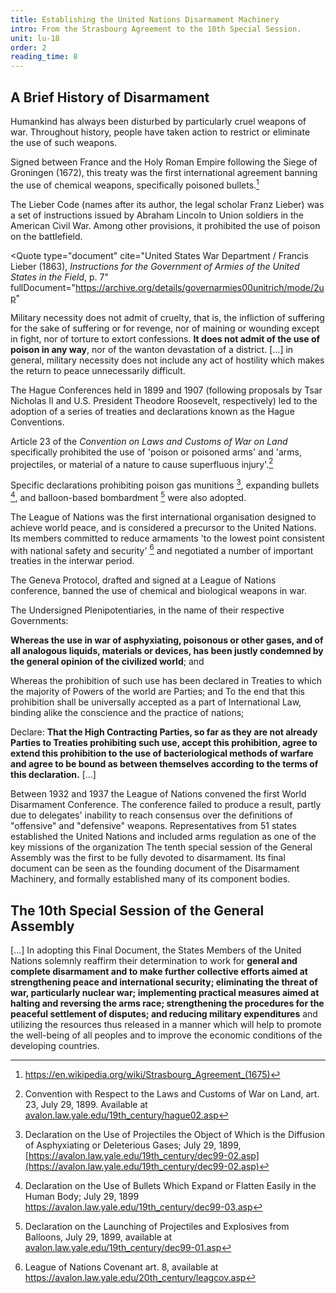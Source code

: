 ```yaml
---
title: Establishing the United Nations Disarmament Machinery
intro: From the Strasbourg Agreement to the 10th Special Session.
unit: lu-18
order: 2
reading_time: 8
---
```


## A Brief History of Disarmament

Humankind has always been disturbed by particularly cruel weapons of war. Throughout history, people have taken action to restrict or eliminate the use of such weapons.

<Timeline>
  <Event date="1675" title="Strasbourg Agreement">

Signed between France and the Holy Roman Empire following the Siege of Groningen (1672), this treaty was the first international agreement banning the use of chemical weapons, specifically poisoned bullets.[^1]

  </Event>
  <Event date="1863" title="Lieber Code">

The Lieber Code (names after its author, the legal scholar Franz Lieber) was a set of instructions issued by Abraham Lincoln to Union soldiers in the American Civil War. Among other provisions, it prohibited the use of poison on the battlefield.

<Quote
  type="document"
  cite="United States War Department / Francis Lieber (1863), _Instructions for the Government of Armies of the United States in the Field_, p. 7"
  fullDocument="https://archive.org/details/governarmies00unitrich/mode/2up"
>

  Military necessity does not admit of cruelty, that is, the infliction of suffering for the sake of suffering or for revenge, nor of maining or
  wounding except in fight, nor of torture to extort confessions. **It does not admit of the use of poison in any way**, nor of the wanton devastation
  of a district. [...] in general, military necessity does not include any act of hostility which makes the return to peace unnecessarily difficult.

</Quote>

  </Event>
  <Event date="1899-1907" title="Hague Conferences">

The Hague Conferences held in 1899 and 1907 (following proposals by Tsar Nicholas II and U.S. President Theodore Roosevelt, respectively) led to the adoption of a series of treaties and declarations known as the Hague Conventions.

Article 23 of the _Convention on Laws and Customs of War on Land_ specifically prohibited the use of 'poison or poisoned arms' and 'arms, projectiles, or material of a nature to cause superfluous injury'.[^3]

Specific declarations prohibiting poison gas munitions [^4], expanding bullets [^5], and balloon-based bombardment [^6] were also adopted.

  </Event>
  <Event date="1920" title="League of Nations">

The League of Nations was the first international organisation designed to achieve world peace, and is considered a precursor to the United Nations. Its members committed to reduce armaments 'to the lowest point consistent with national safety and security' [^7] and negotiated a number of important treaties in the interwar period.

  </Event>
  <Event date="1925" title="Geneva Protocol">
    The Geneva Protocol, drafted and signed at a League of Nations conference, banned the use of chemical and biological weapons in war.

  <Quote type="document" cite="Protocol for the Prohibition of the Use in War of Asphyxiating, Poisonous or other Gases, and of Bacteriological Methods of Warfare. June 17, 1925." fullDocument="https://www.brad.ac.uk/acad/sbtwc/keytext/genprot.htm">

  The Undersigned Plenipotentiaries, in the name of their respective Governments: 
  
  **Whereas the use in war of asphyxiating, poisonous or other gases, and of all analogous liquids, materials or devices, has been justly condemned by the general opinion of the civilized world**; and
  
  Whereas the prohibition of such use has been declared in Treaties to which the majority of Powers of the world are Parties; and To the end that this prohibition shall be universally accepted as a part of International Law, binding alike the conscience and the practice of nations;
  
  Declare: **That the High Contracting Parties, so far as they are not already Parties to Treaties prohibiting such use, accept this prohibition, agree to extend this prohibition to the use of bacteriological methods of warfare and agree to be bound as between themselves according to the terms of this declaration.** [...]

  </Quote>

  </Event>
  <Event date="1932-37" title="World Disarmament Conference">
    Between 1932 and 1937 the League of Nations convened the first World Disarmament Conference. The conference failed to produce a result, partly due
    to delegates' inability to reach consensus over the definitions of "offensive" and "defensive" weapons.
  </Event>
  <Event date="1945" title="United Nations established">
    Representatives from 51 states established the United Nations and included arms regulation as one of the key missions of the organization
  </Event>
  <Event date="1946" title="League of Nations dissolved"></Event>
  <Event date="1978" title="UN General Assembly Tenth Special Session">
    The tenth special session of the General Assembly was the first to be fully devoted to disarmament. Its final document can be seen as the founding
    document of the Disarmament Machinery, and formally established many of its component bodies.
  </Event>
</Timeline>

## The 10th Special Session of the General Assembly

<Quote type="document" fullDocument="https://digitallibrary.un.org/record/228944?ln=en" cite="Resolutions and decisions adopted by the General Assembly during its 10th special session, 23 May-30 June 1978.">

[...] In adopting this Final Document, the States Members of the United Nations solemnly reaffirm their determination to work for **general and complete disarmament and to make further collective efforts aimed at strengthening peace and international security; eliminating the threat of war, particularly nuclear war; implementing practical measures aimed at halting and reversing the arms race; strengthening the procedures for the peaceful settlement of disputes; and reducing military expenditures** and utilizing the resources thus released in a manner which will help to promote the well-being of all peoples and to improve the economic conditions of the developing countries.

</Quote>

[^1]: https://en.wikipedia.org/wiki/Strasbourg_Agreement_(1675)
[^2]: United States War Department / Francis Lieber (1863), _Instructions for the Government of Armies of the United States in the Field_, p. 7, New York: D. Van Nostrand. Available at https://archive.org/details/governarmies00unitrich/mode/2up
[^3]: Convention with Respect to the Laws and Customs of War on Land, art. 23, July 29, 1899. Available at [avalon.law.yale.edu/19th_century/hague02.asp](https://avalon.law.yale.edu/19th_century/hague02.asp)
[^4]: Declaration on the Use of Projectiles the Object of Which is the Diffusion of Asphyxiating or Deleterious Gases; July 29, 1899, [https://avalon.law.yale.edu/19th_century/dec99-02.asp](https://avalon.law.yale.edu/19th_century/dec99-02.asp)
[^5]: Declaration on the Use of Bullets Which Expand or Flatten Easily in the Human Body; July 29, 1899 https://avalon.law.yale.edu/19th_century/dec99-03.asp
[^6]: Declaration on the Launching of Projectiles and Explosives from Balloons, July 29, 1899, available at [avalon.law.yale.edu/19th_century/dec99-01.asp](https://avalon.law.yale.edu/19th_century/dec99-01.asp)
[^7]: League of Nations Covenant art. 8, available at https://avalon.law.yale.edu/20th_century/leagcov.asp

